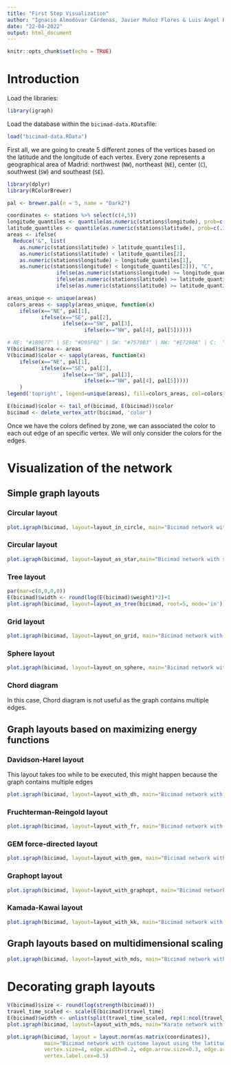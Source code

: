 ```yaml
---
title: "First Step Visualization"
author: "Ignacio Almodóvar Cárdenas, Javier Muñoz Flores & Luis Ángel Rodríguez García"
date: "22-04-2022"
output: html_document
---
```


```r
knitr::opts_chunk$set(echo = TRUE)
```

# Introduction

Load the libraries:

```r
library(igraph)
```

Load the database within the `bicimad-data.RData`file:

```r
load("bicimad-data.RData")
```

First all, we are going to create 5 different zones of the vertices based on the latitude and the longitude of each vertex. Every zone represents a geographical area of Madrid: northwest (`NW`), northeast (`NE`), center (`C`), southwest (`SW`) and southeast (`SE`).

```r
library(dplyr)
library(RColorBrewer)

pal <- brewer.pal(n = 5, name = "Dark2")

coordinates <- stations %>% select(c(4,5))
longitude_quantiles <- quantile(as.numeric(stations$longitude), prob=c(.30,.70))
latitude_quantiles <- quantile(as.numeric(stations$latitude), prob=c(.30,.70))
areas <- ifelse(
  Reduce("&", list(
    as.numeric(stations$latitude) > latitude_quantiles[1], 
    as.numeric(stations$latitude) < latitude_quantiles[2], 
    as.numeric(stations$longitude) > longitude_quantiles[1], 
    as.numeric(stations$longitude) < longitude_quantiles[2])), "C", 
                ifelse(as.numeric(stations$longitude) >= longitude_quantiles[2], 
                ifelse(as.numeric(stations$latitude) >= latitude_quantiles[2], 'NE', 'SE'),
                ifelse(as.numeric(stations$latitude) >= latitude_quantiles[2], 'NW', 'SW')))

areas_unique <- unique(areas)
colors_areas <- sapply(areas_unique, function(x) 
    ifelse(x=="NE", pal[1],
           ifelse(x=="SE", pal[2], 
                  ifelse(x=="SW", pal[3], 
                         ifelse(x=="NW", pal[4], pal[5])))))

# NE: "#1B9E77" | SE: "#D95F02" | SW: "#7570B3" | NW: "#E7298A" | C:  "#66A61E"
V(bicimad)$area <- areas
V(bicimad)$color <- sapply(areas, function(x) 
    ifelse(x=="NE", pal[1],
           ifelse(x=="SE", pal[2], 
                  ifelse(x=="SW", pal[3], 
                         ifelse(x=="NW", pal[4], pal[5]))))
    )
legend('topright', legend=unique(areas), fill=colors_areas, col=colors_areas)

E(bicimad)$color <- tail_of(bicimad, E(bicimad))$color
bicimad <- delete_vertex_attr(bicimad, 'color')
```

Once we have the colors defined by zone, we can associated the color to each out edge of an specific vertex. We will only consider the colors for the edges.

# Visualization of the network

## Simple graph layouts

### Circular layout

```r
plot.igraph(bicimad, layout=layout_in_circle, main="Bicimad network with circular layout", vertex.size=4, edge.width=0.2, edge.arrow.size=0.3, edge.arrow.width=1, vertex.label.cex=0.5)
```

### Circular layout

```r
plot.igraph(bicimad, layout=layout_as_star,main="Bicimad network with star layout", vertex.size=4, edge.width=0.2, edge.arrow.size=0.3, edge.arrow.width=1, vertex.label.cex=0.5)
```

### Tree layout

```r
par(mar=c(0,0,0,0))
E(bicimad)$width <- round(log(E(bicimad)$weight)*2)+1
plot.igraph(bicimad, layout=layout_as_tree(bicimad, root=5, mode='in'), main="Bicimad network with tree layout", vertex.size=4, edge.arrow.size=0.3, edge.arrow.width=1, vertex.label.cex=0.5)
```

### Grid layout

```r
plot.igraph(bicimad, layout=layout_on_grid, main="Bicimad network with grid layout", vertex.size=4, edge.arrow.size=0.3, edge.width=0.4, edge.arrow.width=1, vertex.label.cex=0.5)
```

### Sphere layout

```r
plot.igraph(bicimad, layout=layout_on_sphere, main="Bicimad network with sphere layout", vertex.size=4, edge.width=0.2, edge.arrow.size=0.3, edge.arrow.width=1, vertex.label.cex=0.5)
```

### Chord diagram

In this case, Chord diagram is not useful as the graph contains multiple edges.

## Graph layouts based on maximizing energy functions

### Davidson-Harel layout

This layout takes too while to be executed, this might happen because the graph contains multiple edges

```r
plot.igraph(bicimad, layout=layout_with_dh, main="Bicimad network with Davidson-Harel layout", vertex.size=8, vertex.label.cex=0.6)
```


### Fruchterman-Reingold layout

```r
plot.igraph(bicimad, layout=layout_with_fr, main="Bicimad network with Fruchterman-Reingold layout", vertex.size=4, vertex.label.cex=0.6)
```

### GEM force-directed layout

```r
plot.igraph(bicimad, layout=layout_with_gem, main="Bicimad network with GEM force-directed layout", vertex.size=4, vertex.label.cex=0.6)
```

### Graphopt layout

```r
plot.igraph(bicimad, layout=layout_with_graphopt, main="Bicimad network with graphopt layout", vertex.size=4, vertex.label.cex=0.6)
```

### Kamada-Kawai layout

```r
plot.igraph(bicimad, layout=layout_with_kk, main="Bicimad network with Kamada-Kawai layout", vertex.size=4, vertex.label.cex=0.6)
```

## Graph layouts based on multidimensional scaling

```r
plot.igraph(bicimad, layout=layout_with_mds, main="Bicimad network with multidimensional scaling layout", vertex.size=4, vertex.label.cex=0.6)
```

# Decorating graph layouts

```r
V(bicimad)$size <- round(log(strength(bicimad)))
travel_time_scaled <- scale(E(bicimad)$travel_time)
E(bicimad)$width <- unlist(split(travel_time_scaled, rep(1:ncol(travel_time_scaled), each = nrow(travel_time_scaled))))+1
plot.igraph(bicimad, layout=layout_with_mds, main="Karate network with Muldimensional layout")
```

```r
plot.igraph(bicimad, layout = layout.norm(as.matrix(coordinates)),
            main="Bicimad network with custome layout using the latitude and the longitude",
            vertex.size=4, edge.width=0.2, edge.arrow.size=0.3, edge.arrow.width=1,
            vertex.label.cex=0.5)
```

